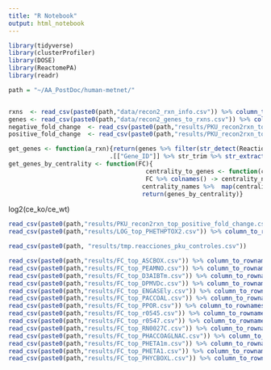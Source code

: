 ```yaml
---
title: "R Notebook"
output: html_notebook
---
```



```r
library(tidyverse)
library(clusterProfiler)
library(DOSE)
library(ReactomePA)
library(readr)

path = "~/AA_PostDoc/human-metnet/"


rxns  <- read_csv(paste0(path,"data/recon2_rxn_info.csv")) %>% column_to_rownames("X1")
genes <- read_csv(paste0(path,"data/recon2_genes_to_rxns.csv")) %>% column_to_rownames("X1")
negative_fold_change  <- read_csv(paste0(path,"results/PKU_recon2rxn_top_negative_fold_change.csv")) %>% column_to_rownames("X1")
positive_fold_change  <- read_csv(paste0(path,"results/PKU_recon2rxn_top_positive_fold_change.csv")) %>% column_to_rownames("X1")

get_genes <- function(a_rxn){return(genes %>% filter(str_detect(Reactions, regex(a_rxn, ignore_case = T))) %>%
                            .[["Gene_ID"]] %>% str_trim %>% str_extract_all("^\\d+") %>% unlist())}
get_genes_by_centrality <- function(FC){
                                      centrality_to_genes <- function(centrality_names){FC[[centrality_names]]  %>% map(get_genes) %>% unlist %>% unique %>% return}
                                      FC %>% colnames() -> centrality_names
                                     centrality_names %>%  map(centrality_to_genes) %>% purrr::set_names(centrality_names) -> genes_by_centrality
                                     return(genes_by_centrality)}

```

log2(ce_ko/ce_wt)


```r
read_csv(paste0(path,"results/PKU_recon2rxn_top_positive_fold_change.csv")) %>% column_to_rownames("X1") %>% get_genes_by_centrality  %>% compareCluster(fun='enrichDGN', pvalueCutoff=0.01)  %>% dotplot
read_csv(paste0(path,"results/LOG_top_PHETHPTOX2.csv")) %>% column_to_rownames("X1") %>% get_genes_by_centrality  %>% compareCluster(fun='enrichDGN', pvalueCutoff=0.01)  %>% dotplot
```
```r
read_csv(paste0(path, "results/tmp.reacciones_pku_controles.csv"))
```


```r

read_csv(paste0(path,"results/FC_top_ASCBOX.csv")) %>% column_to_rownames("X1") %>% get_genes_by_centrality  %>% compareCluster(fun='enrichDGN', pvalueCutoff=0.01)  %>% dotplot
read_csv(paste0(path,"results/FC_top_PEAMNO.csv")) %>% column_to_rownames("X1") %>% get_genes_by_centrality  %>% compareCluster(fun='enrichDGN', pvalueCutoff=0.01)  %>% dotplot
read_csv(paste0(path,"results/FC_top_D3AIBTm.csv")) %>% column_to_rownames("X1") %>% get_genes_by_centrality  %>% compareCluster(fun='enrichDGN', pvalueCutoff=0.01)  %>% dotplot
read_csv(paste0(path,"results/FC_top_DPMVDc.csv")) %>% column_to_rownames("X1") %>% get_genes_by_centrality %>% compareCluster(fun='enrichDGN', pvalueCutoff=0.01)  %>% dotplot
read_csv(paste0(path,"results/FC_top_ENGASEly.csv")) %>% column_to_rownames("X1") %>% get_genes_by_centrality %>% compareCluster(fun='enrichDGN', pvalueCutoff=0.01)  %>% dotplot
read_csv(paste0(path,"results/FC_top_PACCOAL.csv")) %>% column_to_rownames("X1") %>% get_genes_by_centrality %>% compareCluster(fun='enrichDGN', pvalueCutoff=0.01)  %>% dotplot
read_csv(paste0(path,"results/FC_top_PPOR.csv")) %>% column_to_rownames("X1") %>% get_genes_by_centrality %>% compareCluster(fun='enrichDGN', pvalueCutoff=0.01)  %>% dotplot
read_csv(paste0(path,"results/FC_top_r0545.csv")) %>% column_to_rownames("X1") %>% get_genes_by_centrality %>% compareCluster(fun='enrichDGN', pvalueCutoff=0.01)  %>% dotplot
read_csv(paste0(path,"results/FC_top_r0547.csv")) %>% column_to_rownames("X1") %>% get_genes_by_centrality %>% compareCluster(fun='enrichDGN', pvalueCutoff=0.01)  %>% dotplot
read_csv(paste0(path,"results/FC_top_RN0027C.csv")) %>% column_to_rownames("X1") %>% get_genes_by_centrality %>% compareCluster(fun='enrichDGN', pvalueCutoff=0.01)  %>% dotplot
read_csv(paste0(path,"results/FC_top_PHACCOAGLNAC.csv")) %>% column_to_rownames("X1") %>% get_genes_by_centrality %>% compareCluster(fun='enrichDGN', pvalueCutoff=0.01)  %>% dotplot
read_csv(paste0(path,"results/FC_top_PHETA1m.csv")) %>% column_to_rownames("X1") %>% get_genes_by_centrality %>% compareCluster(fun='enrichDGN', pvalueCutoff=0.01)  %>% dotplot
read_csv(paste0(path,"results/FC_top_PHETA1.csv")) %>% column_to_rownames("X1") %>% get_genes_by_centrality %>% compareCluster(fun='enrichDGN', pvalueCutoff=0.01)  %>% dotplot
read_csv(paste0(path,"results/FC_top_PHYCBOXL.csv")) %>% column_to_rownames("X1") %>% get_genes_by_centrality %>% compareCluster(fun='enrichDGN', pvalueCutoff=0.01)  %>% dotplot

 


```
###########################################################






